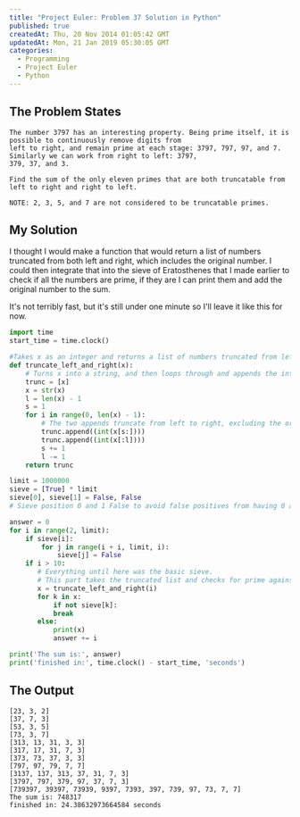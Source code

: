 ```yaml
---
title: "Project Euler: Problem 37 Solution in Python"
published: true
createdAt: Thu, 20 Nov 2014 01:05:42 GMT
updatedAt: Mon, 21 Jan 2019 05:30:05 GMT
categories:
  - Programming
  - Project Euler
  - Python
---
```


## The Problem States

```text
The number 3797 has an interesting property. Being prime itself, it is possible to continuously remove digits from
left to right, and remain prime at each stage: 3797, 797, 97, and 7. Similarly we can work from right to left: 3797,
379, 37, and 3.

Find the sum of the only eleven primes that are both truncatable from left to right and right to left.

NOTE: 2, 3, 5, and 7 are not considered to be truncatable primes.
```

## My Solution

I thought I would make a function that would return a list of numbers truncated from both left and right, which
includes the original number. I could then integrate that into the sieve of Eratosthenes that I made earlier to check
if all the numbers are prime, if they are I can print them and add the original number to the sum.

It's not terribly fast, but it's still under one minute so I'll leave it like this for now.

```python
import time
start_time = time.clock()

#Takes x as an integer and returns a list of numbers truncated from left and right
def truncate_left_and_right(x):
    # Turns x into a string, and then loops through and appends the integers of x at the stated index positions until all numbers have been used
    trunc = [x]
    x = str(x)
    l = len(x) - 1
    s = 1
    for i in range(0, len(x) - 1):
        # The two appends truncate from left to right, excluding the original number
        trunc.append((int(x[s:])))
        trunc.append((int(x[:l])))
        s += 1
        l -= 1
    return trunc

limit = 1000000
sieve = [True] * limit
sieve[0], sieve[1] = False, False
# Sieve position 0 and 1 False to avoid false positives from having 0 and 1 listed as 'True' prime

answer = 0
for i in range(2, limit):
    if sieve[i]:
        for j in range(i + i, limit, i):
            sieve[j] = False
    if i > 10:
       # Everything until here was the basic sieve.
       # This part takes the truncated list and checks for prime against the sieve, if not broken by a non-prime it prints and adds to the final answer
       x = truncate_left_and_right(i)
       for k in x:
           if not sieve[k]:
           break
       else:
           print(x)
           answer += i

print('The sum is:', answer)
print('finished in:', time.clock() - start_time, 'seconds')
```

## The Output

```text
[23, 3, 2]
[37, 7, 3]
[53, 3, 5]
[73, 3, 7]
[313, 13, 31, 3, 3]
[317, 17, 31, 7, 3]
[373, 73, 37, 3, 3]
[797, 97, 79, 7, 7]
[3137, 137, 313, 37, 31, 7, 3]
[3797, 797, 379, 97, 37, 7, 3]
[739397, 39397, 73939, 9397, 7393, 397, 739, 97, 73, 7, 7]
The sum is: 748317
finished in: 24.38632973664584 seconds
```
